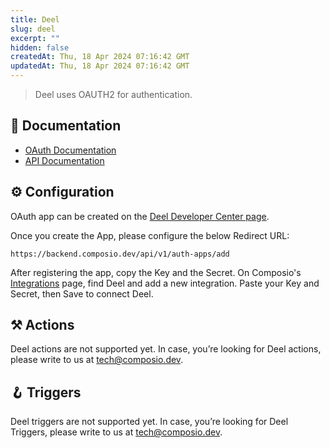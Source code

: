 ```yaml
---
title: Deel
slug: deel
excerpt: ""
hidden: false
createdAt: Thu, 18 Apr 2024 07:16:42 GMT
updatedAt: Thu, 18 Apr 2024 07:16:42 GMT
--- 
```

> Deel uses OAUTH2 for authentication.
## 📔 Documentation

- [OAuth Documentation](https://developer.deel.com/docs/oauth2)
- [API Documentation](https://developer.deel.com/docs/welcome)

## ⚙️ Configuration

<Tip>OAuth app can be created on the [Deel Developer Center page](https://app.deel.com/developer-center/apps).</Tip>

Once you create the App, please configure the below Redirect URL:


```
https://backend.composio.dev/api/v1/auth-apps/add
```

After registering the app, copy the Key and the Secret. On Composio's [Integrations](https://app.composio.dev/apps) page, find Deel and add a new integration. Paste your Key and Secret, then Save to connect Deel.


## ⚒️ Actions

Deel actions are not supported yet. In case, you’re looking for Deel actions, please write to us at tech@composio.dev.

## 🪝 Triggers

Deel triggers are not supported yet. In case, you’re looking for Deel Triggers, please write to us at tech@composio.dev.
